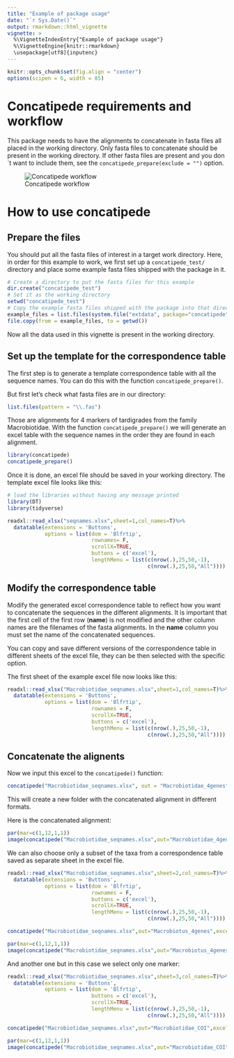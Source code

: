 ```yaml
---
title: "Example of package usage"
date: "`r Sys.Date()`"
output: rmarkdown::html_vignette
vignette: >
  %\VignetteIndexEntry{"Example of package usage"}
  %\VignetteEngine{knitr::rmarkdown}
  \usepackage[utf8]{inputenc}
---
```


```r
knitr::opts_chunk$set(fig.align = "center")
options(scipen = 6, width = 85)
```

# Concatipede requirements and workflow

This package needs to have the alignments to concatenate in fasta files all placed in the working directory. Only fasta files to concatenate should be present in the working directory. If other fasta files are present and you don´t want to include them, see the `concatipede_prepare(exclude = "")` option.

![Concatipede workflow](concatipede_scheme.png "Concatipede workflow")

# How to use concatipede

## Prepare the files

You should put all the fasta files of interest in a target work directory. Here, in order for this example to work, we first set up a `concatipede_test/` directory and place some example fasta files shipped with the package in it.

```r
# Create a directory to put the fasta files for this example
dir.create("concatipede_test")
# Set it as the working directory
setwd("concatipede_test")
# Copy the example fasta files shipped with the package into that directory
example_files = list.files(system.file("extdata", package="concatipede"), full.names = TRUE)
file.copy(from = example_files, to = getwd())
```

Now all the data used in this vignette is present in the working directory.

## Set up the template for the correspondence table

The first step is to generate a template correspondence table with all the sequence names. You can do this with the function `concatipede_prepare()`.

But first let's check what fasta files are in our directory:

```r
list.files(pattern = "\\.fas")
```

Those are alignments for 4 markers of tardigrades from the family Macrobiotidae.
With the function `concatipede_prepare()` we will generate an excel table with the sequence names in the order they are found in each alignment.

```r
library(concatipede)
concatipede_prepare()
```

Once it is done, an excel file should be saved in your working directory. The template excel file looks like this:

```r
# load the libraries without having any message printed
library(DT)
library(tidyverse)
```

```r
readxl::read_xlsx("seqnames.xlsx",sheet=1,col_names=T)%>%
  datatable(extensions = 'Buttons',
            options = list(dom = 'Blfrtip',
                           rownames= F,
                           scrollX=TRUE,
                           buttons = c('excel'),
                           lengthMenu = list(c(nrow(.),25,50,-1),
                                             c(nrow(.),25,50,"All"))))
```

## Modify the correspondence table

Modify the generated excel correspondence table to reflect how you want to concatenate the sequences in the different alignments. It is important that the first cell of the first row (**name**) is not modified and the other column names are the filenames of the fasta alignments. In the **name** column you must set the name of the concatenated sequences.

You can copy and save different versions of the correspondence table in different sheets of the excel file, they can be then selected with the specific option.

The first sheet of the example excel file now looks like this:
```r
readxl::read_xlsx("Macrobiotidae_seqnames.xlsx",sheet=1,col_names=T)%>%
  datatable(extensions = 'Buttons',
            options = list(dom = 'Blfrtip',
                           rownames = F,
                           scrollX=TRUE,
                           buttons = c('excel'),
                           lengthMenu = list(c(nrow(.),25,50,-1),
                                             c(nrow(.),25,50,"All"))))
```

## Concatenate the alignents

Now we input this excel to the `concatipede()` function:
```r
concatipede("Macrobiotidae_seqnames.xlsx", out = "Macrobiotidae_4genes", excel.sheet = 1)
```

This will create a new folder with the concatenated alignment in different formats.

Here is the concatenated alignment:
```r
par(mar=c(1,12,1,1))
image(concatipede("Macrobiotidae_seqnames.xlsx",out="Macrobiotidae_4genes",excel.sheet = 1,return.aln=T),cex=0.5)
```

We can also choose only a subset of the taxa from a correspondence table saved as separate sheet in the excel file.
```r
readxl::read_xlsx("Macrobiotidae_seqnames.xlsx",sheet=2,col_names=T)%>%
  datatable(extensions = 'Buttons',
            options = list(dom = 'Blfrtip',
                           rownames = F,
                           buttons = c('excel'),
                           scrollX=TRUE,
                           lengthMenu = list(c(nrow(.),25,50,-1),
                                             c(nrow(.),25,50,"All"))))
```

```r
concatipede("Macrobiotidae_seqnames.xlsx",out="Macrobiotus_4genes",excel.sheet = 2)
```

```r
par(mar=c(1,12,1,1))
image(concatipede("Macrobiotidae_seqnames.xlsx",out="Macrobiotus_4genes",excel.sheet = 2,return.aln=T),cex=0.5)
```

And another one but in this case we select only one marker:
```r
readxl::read_xlsx("Macrobiotidae_seqnames.xlsx",sheet=3,col_names=T)%>%
  datatable(extensions = 'Buttons',
            options = list(dom = 'Blfrtip',
                           buttons = c('excel'),
                           scrollX=TRUE,
                           lengthMenu = list(c(nrow(.),25,50,-1),
                                             c(nrow(.),25,50,"All"))))
```

```r
concatipede("Macrobiotidae_seqnames.xlsx",out="Macrobiotidae_COI",excel.sheet = 3)
```

```r
par(mar=c(1,12,1,1))
image(concatipede("Macrobiotidae_seqnames.xlsx",out="Macrobiotidae_COI",excel.sheet = 3,return.aln=T),cex=0.5)
```

